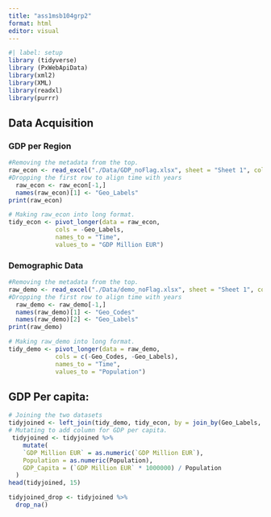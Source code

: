 ```yaml
---
title: "ass1msb104grp2"
format: html
editor: visual
---
```


```r
#| label: setup
library (tidyverse)
library (PxWebApiData)
library(xml2)
library(XML)
library(readxl)
library(purrr)
```

## Data Acquisition

### GDP per Region

```r
#Removing the metadata from the top.
raw_econ <- read_excel("./Data/GDP_noFlag.xlsx", sheet = "Sheet 1", col_types = "text", skip = 6)
#Dropping the first row to align time with years
  raw_econ <- raw_econ[-1,]
  names(raw_econ)[1] <- "Geo_Labels"
print(raw_econ)
```

```r
# Making raw_econ into long format.
tidy_econ <- pivot_longer(data = raw_econ,
             cols = -Geo_Labels,
             names_to = "Time",
             values_to = "GDP Million EUR")

```

### Demographic Data 

```r
#Removing the metadata from the top.
raw_demo <- read_excel("./Data/demo_noFlag.xlsx", sheet = "Sheet 1", col_types = "text", skip = 8)
#Dropping the first row to align time with years
  raw_demo <- raw_demo[-1,]
  names(raw_demo)[1] <- "Geo_Codes"
  names(raw_demo)[2] <- "Geo_Labels"
print(raw_demo)
```

```r
# Making raw_demo into long format.
tidy_demo <- pivot_longer(data = raw_demo,
             cols = c(-Geo_Codes, -Geo_Labels),
             names_to = "Time",
             values_to = "Population")

```
## GDP Per capita:

```r
# Joining the two datasets
tidyjoined <- left_join(tidy_demo, tidy_econ, by = join_by(Geo_Labels, Time), keep = FALSE)
# Mutating to add column for GDP per capita.
 tidyjoined <- tidyjoined %>%
    mutate(
    `GDP Million EUR` = as.numeric(`GDP Million EUR`),
    Population = as.numeric(Population),
    GDP_Capita = (`GDP Million EUR` * 1000000) / Population
  )
head(tidyjoined, 15)
```

```r
tidyjoined_drop <- tidyjoined %>% 
  drop_na()
```





